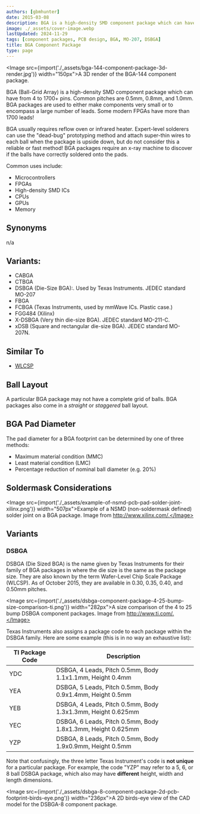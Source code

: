 ```yaml
---
authors: [gbmhunter]
date: 2015-03-08
description: BGA is a high-density SMD component package which can have from 4 to 1700+ pins. The pins are solder balls which are arranged in a grid on the underside of the package.
image: ./_assets/cover-image.webp
lastUpdated: 2024-11-29
tags: [component packages, PCB design, BGA, MO-207, DSBGA]
title: BGA Component Package
type: page
---
```


<Image src={import('./_assets/bga-144-component-package-3d-render.jpg')} width="150px">A 3D render of the BGA-144 component package.</Image>

BGA (Ball-Grid Array) is a high-density SMD component package which can have from 4 to 1700+ pins. Common pitches are 0.5mm, 0.8mm, and 1.0mm. BGA packages are used to either make components very small or to encompass a large number of leads. Some modern FPGAs have more than 1700 leads!

BGA usually requires reflow oven or infrared heater. Expert-level solderers can use the "dead-bug" prototyping method and attach super-thin wires to each ball when the package is upside down, but do not consider this a reliable or fast method! BGA packages require an x-ray machine to discover if the balls have correctly soldered onto the pads.

Common uses include:

* Microcontrollers
* FPGAs
* High-density SMD ICs
* CPUs
* GPUs
* Memory

## Synonyms

n/a

## Variants:

* CABGA
* CTBGA
* DSBGA (Die-Size BGA):. Used by Texas Instruments. JEDEC standard MO-207
* FBGA
* FCBGA (Texas Instruments, used by mmWave ICs. Plastic case.)
* FGG484 (Xilinx)
* X-DSBGA (Very thin die-size BGA). JEDEC standard MO-211-C.
* xDSB (Square and rectangular die-size BGA). JEDEC standard MO-207N.

## Similar To

* [WLCSP](/pcb-design/component-packages/wlcsp-component-package/)

## Ball Layout

A particular BGA package may not have a complete grid of balls. BGA packages also come in a _straight_ or _staggered_ ball layout.

## BGA Pad Diameter

The pad diameter for a BGA footprint can be determined by one of three methods:

* Maximum material condition (MMC)
* Least material condition (LMC)
* Percentage reduction of nominal ball diameter (e.g. 20%)

## Soldermask Considerations

<Image src={import('./_assets/example-of-nsmd-pcb-pad-solder-joint-xilinx.png')} width="507px">Example of a NSMD (non-soldermask defined) solder joint on a BGA package. Image from http://www.xilinx.com/.</Image>

## Variants

### DSBGA

DSBGA (Die Sized BGA) is the name given by Texas Instruments for their family of BGA packages in where the die size is the same as the package size. They are also known by the term Wafer-Level Chip Scale Package (WLCSP). As of October 2015, they are available in 0.30, 0.35, 0.40, and 0.50mm pitches. 

<Image src={import('./_assets/dsbga-component-package-4-25-bump-size-comparison-ti.png')} width="282px">A size comparison of the 4 to 25 bump DSBGA component packages. Image from http://www.ti.com/.</Image>

Texas Instruments also assigns a package code to each package within the DSBGA family. Here are some example (this is in no way an exhaustive list):

<table>
  <thead>
    <tr>
      <th>TI Package Code</th>
      <th>Description</th>
    </tr>
  </thead>
  <tbody>
    <tr>
      <td>YDC</td>
      <td>DSBGA, 4 Leads, Pitch 0.5mm, Body 1.1x1.1mm, Height 0.4mm</td>
    </tr>
    <tr>
      <td>YEA</td>
      <td>DSBGA, 5 Leads, Pitch 0.5mm, Body 0.9x1.4mm, Height 0.5mm</td>
    </tr>
    <tr>
      <td>YEB</td>
      <td>DSBGA, 4 Leads, Pitch 0.5mm, Body 1.3x1.3mm, Height 0.625mm</td>
    </tr>
    <tr>
      <td>YEC</td>
      <td>DSBGA, 6 Leads, Pitch 0.5mm, Body 1.8x1.3mm, Height 0.625mm</td>
    </tr>
    <tr>
      <td>YZP</td>
      <td>DSBGA, 8 Leads, Pitch 0.5mm, Body 1.9x0.9mm, Height 0.5mm</td>
    </tr>
  </tbody>
</table>

Note that confusingly, the three letter Texas Instrument's code is **not unique** for a particular package. For example, the code "YZP" may refer to a 5, 6, or 8 ball DSBGA package, which also may have **different** height, width and length dimensions. 

<Image src={import('./_assets/dsbga-8-component-package-2d-pcb-footprint-birds-eye.png')} width="236px">A 2D birds-eye view of the CAD model for the DSBGA-8 component package.</Image>
